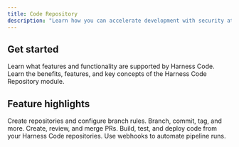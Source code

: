 ```yaml
---
title: Code Repository
description: "Learn how you can accelerate development with security at scale."
---
```


## Get started

<CardGroup cols={3}>
  <Card title="What's supported" href="/docs/code-repository/code-supported" icon="angle-right" iconType="solid">
    Learn what features and functionality are supported by Harness Code.
  </Card>
  <Card title="Get started with Code" href="/docs/code-repository/get-started/onboarding-guide" icon="angle-right" iconType="solid">
    Learn the benefits, features, and key concepts of the Harness Code Repository module.
  </Card>
</CardGroup>

## Feature highlights

<CardGroup cols={3}>
  <Card title="Repositories" href="/docs/code-repository/config-repos/create-repo" icon="angle-right" iconType="solid">
    Create repositories and configure branch rules.
  </Card>
  <Card title="Collaboration" href="/docs/code-repository/work-in-repos/clone-repos" icon="angle-right" iconType="solid">
    Branch, commit, tag, and more.
  </Card>
  <Card title="Pull requests" href="/docs/code-repository/pull-requests/create-pr" icon="angle-right" iconType="solid">
    Create, review, and merge PRs.
  </Card>
  <Card title="Pipelines" href="/docs/code-repository/pipelines/codebase-from-harness-code" icon="angle-right" iconType="solid">
    Build, test, and deploy code from your Harness Code repositories. Use webhooks to automate pipeline runs.
  </Card>
</CardGroup>
